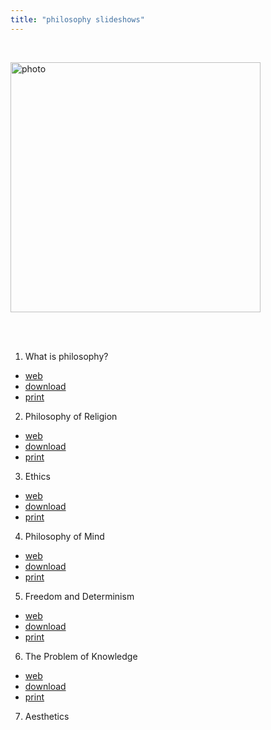 ```yaml
---
title: "philosophy slideshows"
---
```


<br>

![photo](images/g-3.jpg){class="photo" width=400px}\


<br><br>

1. What is philosophy?
- [web](https://gwmatthews.github.io/philosophy-slideshows/01-slides.html)
- [download](https://gwmatthews.github.io/philosophy-slideshows/pdf/01-slides.pdf)
- [print](https://gwmatthews.github.io/philosophy-slideshows/pdf/01-handout.pdf)
2. Philosophy of Religion
- [web](https://gwmatthews.github.io/philosophy-slideshows/02-slides.html)
- [download](https://gwmatthews.github.io/philosophy-slideshows/pdf/02-slides.pdf)
- [print](https://gwmatthews.github.io/philosophy-slideshows/pdf/02-handout.pdf)
3. Ethics
- [web](https://gwmatthews.github.io/philosophy-slideshows/03-slides.html)
- [download](https://gwmatthews.github.io/philosophy-slideshows/pdf/03-slides.pdf)
- [print](https://gwmatthews.github.io/philosophy-slideshows/pdf/03-handout.pdf)
4. Philosophy of Mind
- [web](https://gwmatthews.github.io/philosophy-slideshows/04-slides.html)
- [download](https://gwmatthews.github.io/philosophy-slideshows/pdf/04-slides.pdf)
- [print](https://gwmatthews.github.io/philosophy-slideshows/pdf/04-handout.pdf)
5. Freedom and Determinism
- [web](https://gwmatthews.github.io/philosophy-slideshows/05-slides.html)
- [download](https://gwmatthews.github.io/philosophy-slideshows/pdf/05-slides.pdf)
- [print](https://gwmatthews.github.io/philosophy-slideshows/pdf/05-handout.pdf)
6. The Problem of Knowledge
- [web](https://gwmatthews.github.io/philosophy-slideshows/06-slides.html)
- [download](https://gwmatthews.github.io/philosophy-slideshows/pdf/06-slides.pdf)
- [print](https://gwmatthews.github.io/philosophy-slideshows/pdf/06-handout.pdf)
7. Aesthetics
<!-- - [web](https://gwmatthews.github.io/philosophy-slideshows/07-slides.html)
- [download](https://gwmatthews.github.io/philosophy-slideshows/pdf/07-slides.pdf)
- [print](https://gwmatthews.github.io/philosophy-slideshows/pdf/07-handout.pdf) -->



